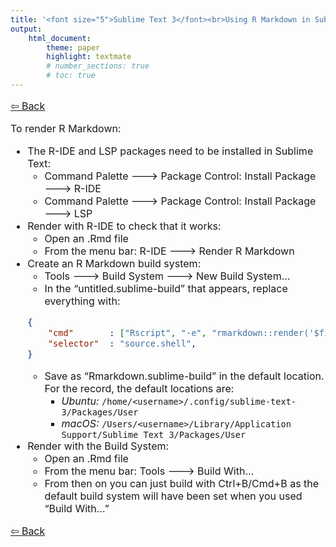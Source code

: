 ```yaml
---
title: '<font size="5">Sublime Text 3</font><br>Using R Markdown in Sublime Text'
output:
    html_document:
        theme: paper
        highlight: textmate
        # number_sections: true
        # toc: true
---
```

<font size="3">

[⇦ Back](../sublime_text.html)

To render R Markdown:

- The R-IDE and LSP packages need to be installed in Sublime Text:
    - Command Palette 🡒 Package Control: Install Package 🡒 R-IDE
    - Command Palette 🡒 Package Control: Install Package 🡒 LSP
- Render with R-IDE to check that it works:
    - Open an .Rmd file
    - From the menu bar: R-IDE 🡒 Render R Markdown
- Create an R Markdown build system:
    - Tools 🡒 Build System 🡒 New Build System...
    - In the "untitled.sublime-build" that appears, replace everything with:
    ```json
    {
        "cmd"       : ["Rscript", "-e", "rmarkdown::render('$file')"],
        "selector"  : "source.shell",
    }
    ```
    - Save as "Rmarkdown.sublime-build" in the default location. For the record, the default locations are:
        - *Ubuntu:* `/home/<username>/.config/sublime-text-3/Packages/User`
        - *macOS:* `/Users/<username>/Library/Application Support/Sublime Text 3/Packages/User`
- Render with the Build System:
    - Open an .Rmd file
    - From the menu bar: Tools 🡒 Build With...
    - From then on you can just build with Ctrl+B/Cmd+B as the default build system will have been set when you used "Build With..."

[⇦ Back](../sublime_text.html)

</font>
